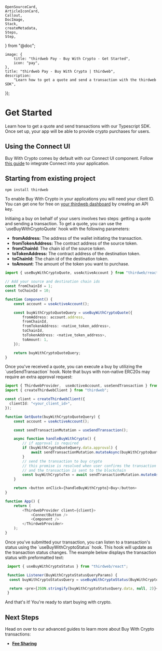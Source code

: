 	OpenSourceCard,
	ArticleIconCard,
	Callout,
	DocImage,
	Stack,
	createMetadata,
	Steps,
	Step,
} from "@doc";

	image: {
		title: "thirdweb Pay - Buy With Crypto - Get Started",
		icon: "pay",
	},
	title: "thirdweb Pay - Buy With Crypto | thirdweb",
	description:
		"Learn how to get a quote and send a transaction with the thirdweb SDK",
});

# Get Started

Learn how to get a quote and send transactions with our Typescript SDK. Once set up, your app will be able to provide crypto purchases for users.

## Using the Connect UI

Buy With Crypto comes by default with our Connect UI component. Follow [this guide](/typescript/v5/react/components/ConnectButton) to integrate Connect into your application.

## Starting from existing project

<Steps>

<Step title="Install the required packages">

```bash
npm install thirdweb
```

</Step>

<Step title="Get your client ID">

To enable Buy With Crypto in your applications you will need your client ID. You can get one for free on [your thirdweb dashboard](https://thirdweb.com/create-api-key) by creating an API key.

</Step>

<Step title="Get a Buy Quote">
Initiaing a buy on behalf of your users involves two steps: getting a quote and sending a transaction. To get a quote, you can use the `useBuyWithCryptoQuote` hook with the following parameters:

- **fromAddress:** The address of the wallet initiating the transaction.
- **fromTokenAddress:** The contract address of the source token.
- **fromChainId**: The chain id of the source token.
- **toTokenAddress:** The contract address of the destination token.
- **toChainId:** The chain id of the destination token.
- **toAmount**: The amount of the token you want to purchase.

```ts
import { useBuyWithCryptoQuote, useActiveAccount } from "thirdweb/react";

// Add your source and destination chain ids
const fromChainId = 1;
const toChainId = 10;

function Component() {
	const account = useActiveAccount();

	const buyWithCryptoQuoteQuery = useBuyWithCryptoQuote({
		fromAddress: account.address,
		fromChainId,
		fromTokenAddress: <native_token_address>,
		toChainId,
		toTokenAddress: <native_token_address>,
		toAmount: 1,
	});

	return buyWithCryptoQuoteQuery;
}
```

</Step>

<Step title="Send a Transaction">
Once you&apos;ve received a quote, you can execute a buy by utilizing the `useSendTransaction` hook. Note that buys with non-native ERC20s may require an extra approval request:

```ts
import { ThirdwebProvider,  useActiveAccount, useSendTransaction } from "thirdweb/react";
import { createThirdwebClient } from "thirdweb";

const client = createThirdwebClient({
  clientId: "<your_client_id>",
});

function GetQuote(buyWithCryptoQuoteQuery) {
 	const account = useActiveAccount();

	const sendTransactionMutation = useSendTransaction();

	async function handleBuyWithCrypto() {
		// if approval is required
		if (buyWithCryptoQuoteQuery.data.approval) {
			await sendTransactionMutation.mutateAsync(buyWithCryptoQuoteQuery.data.approval);
		}
		// send the transaction to buy crypto
		// this promise is resolved when user confirms the transaction in the wallet
		// and the transaction is sent to the blockchain
		const buyWithCryptoTxn = await sendTransactionMutation.mutateAsync(buyWithCryptoQuoteQuery.data.transactionRequest);
	}

	return <button onClick={handleBuyWithCrypto}>Buy</button>
}

function App() {
	return (
		<ThirdwebProvider client={client}>
			<ConnectButton />
			<Component />
		</ThirdwebProvider>
	);
}
```

</Step>

<Step title="Listening to Transaction Status">
Once you&apos;ve submitted your transaction, you can listen to a transaction's status using the `useBuyWithCryptoStatus` hook. This hook will update as the transaction status changes. The example below displays the transaction status with preformatted text:

```ts
 import { useBuyWithCryptoStatus } from "thirdweb/react";

 function Listener(BuyWithCryptoStatusQueryParams) {
  const buyWithCryptoStatusQuery = useBuyWithCryptoStatus(BuyWithCryptoStatusQueryParams);

  return <pre>{JSON.stringify(buyWithCryptoStatusQuery.data, null, 2)}</pre>
 }
```

</Step>

</Steps>

And that's it! You're ready to start buying with crypto.

## Next Steps

Head on over to our advanced guides to learn more about Buy With Crypto transactions:

- [**Fee Sharing**](/connect/pay/fee-sharing)
